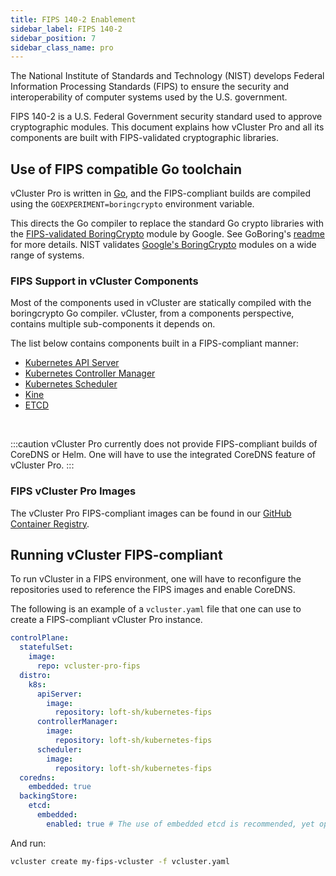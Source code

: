 ```yaml
---
title: FIPS 140-2 Enablement
sidebar_label: FIPS 140-2
sidebar_position: 7
sidebar_class_name: pro
---
```



<ProAdmonition />

The National Institute of Standards and Technology (NIST) develops Federal
Information Processing Standards (FIPS) to ensure the security and
interoperability of computer systems used by the U.S. government.

FIPS 140-2 is a U.S. Federal Government security standard used to approve
cryptographic modules. This document explains how vCluster Pro and all its components
are built with FIPS-validated cryptographic libraries.

## Use of FIPS compatible Go toolchain

vCluster Pro is written in [Go](https://go.dev/), and the FIPS-compliant builds
are compiled using the `GOEXPERIMENT=boringcrypto` environment variable.

This directs the Go compiler to replace the standard Go crypto libraries with the
[FIPS-validated BoringCrypto](https://csrc.nist.gov/projects/cryptographic-module-validation-program/certificate/4407)
module by Google.
See GoBoring's [readme](https://go.dev/src/crypto/internal/boring/README) for
more details.
NIST validates [Google's BoringCrypto](https://boringssl.googlesource.com/boringssl/+/master/crypto/fipsmodule/FIPS.md)
modules on a wide range of systems.

### FIPS Support in vCluster Components

Most of the components used in vCluster are statically compiled with the
boringcrypto Go compiler. vCluster, from a components perspective, contains
multiple sub-components it depends on.

The list below contains components built in a FIPS-compliant manner:

- [Kubernetes API Server](https://github.com/loft-sh/fips-builds/pkgs/container/kubernetes-fips)
- [Kubernetes Controller Manager](https://github.com/loft-sh/fips-builds/pkgs/container/kubernetes-fips)
- [Kubernetes Scheduler](https://github.com/loft-sh/fips-builds/pkgs/container/kubernetes-fips)
- [Kine](https://github.com/loft-sh/fips-builds/pkgs/container/kine-fips)
- [ETCD](https://github.com/loft-sh/fips-builds/pkgs/container/etcd-fips)

<br />

:::caution
vCluster Pro currently does not provide FIPS-compliant builds of
CoreDNS or Helm. One will have to use the integrated CoreDNS feature
of vCluster Pro.
:::

### FIPS vCluster Pro Images

The vCluster Pro FIPS-compliant images can be found in our [GitHub Container Registry](https://github.com/loft-sh/vcluster-pro/pkgs/container/vcluster-pro-fips).

## Running vCluster FIPS-compliant

To run vCluster in a FIPS environment, one will have to reconfigure the
repositories used to reference the FIPS images and enable CoreDNS.

The following is an example of a `vcluster.yaml` file that one can use to create
a FIPS-compliant vCluster Pro instance.

```yaml
controlPlane:
  statefulSet:
    image:
      repo: vcluster-pro-fips
  distro:
    k8s:
      apiServer:
        image:
          repository: loft-sh/kubernetes-fips
      controllerManager:
        image:
          repository: loft-sh/kubernetes-fips
      scheduler:
        image:
          repository: loft-sh/kubernetes-fips
  coredns:
    embedded: true
  backingStore:
    etcd:
      embedded:
        enabled: true # The use of embedded etcd is recommended, yet optional
```

And run:

```bash
vcluster create my-fips-vcluster -f vcluster.yaml
```

